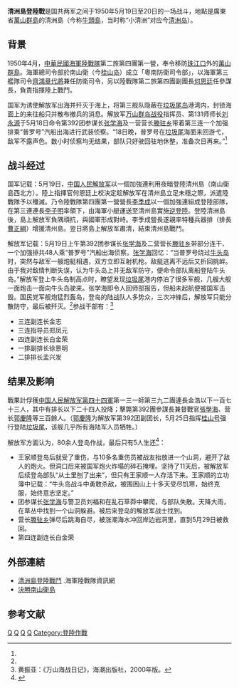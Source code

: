 '''清洲島登陸戰'''是国共两军之间于1950年5月19日至20日的一场战斗，地點是廣東省[[萬山群島|萬山群島]]的清洲島（今称[[牛頭島|牛頭島]]，当时称“小清洲”对应今[[清洲岛|清洲岛]]）。
==背景==
1950年4月，[[中華民國海軍陸戰隊|中華民國海軍陸戰隊]]第二旅第四團第一營，奉令移防[[珠江口|珠江口]]外的[[萬山群島|萬山群島]]。海軍總司令部於南山衛（今[[桂山岛|桂山岛]]）成立「粵南防衛司令部」，以海軍第三艦隊司令[[齊鴻章|齊鴻章]][[代將|代將]]兼任防衛司令，另以陸戰隊第二旅第四團副團長[[何恩廷|何恩廷]]任參謀長，負責指揮陸上戰鬥。

国军为诱使解放军出海并歼灭于海上，将第三舰队隐蔽在[[垃圾尾岛|垃圾尾岛]]港湾内，封锁海面上的来往船只并散布撤兵的消息。解放军[[万山群岛战役|万山群岛战役]]指挥员、第131师师长[[刘永源|刘永源]]于5月18日命令第392团参谋长[[张学海|张学海]]及一营营长[[滕驻乡|滕驻乡]]带着第三连一个加强排乘“普罗号”汽船出海进行武装侦察。“18日晚，普罗号在[[垃圾尾|垃圾尾]]海面来回游弋，敌军不露声色。数小时侦察均无结果，部队只好驶回驻地休整，准备次日再来。”<ref name="nfrb"/>
==战斗经过==
国军记载：5月19日，[[中国人民解放军|中国人民解放军]]以一個加強連利用夜暗登陸清州島（南山衛島西北方）。陸上指揮官何恩廷上校決定趁解放军在清州島立足未穩之際，派遣陸戰隊予以殲滅。乃令陸戰隊第四團第一營營長[[李季成|李季成]]以一個加強連組成登陸部隊，在第三連連長[[李子明|李子明]]率領下，由海軍小艇運送至清州島實施[[逆登陸|逆登陸]]。登陸清洲島後，島上解放军負隅頑抗，與國軍形成對峙。李季成營長遂親率特種兵器排（排長[[曹正綱|曹正綱]]）增援清州島。翌日將島上解放军肅清，結束清州島戰鬥。

解放军记载：5月19日上午第392团参谋长[[张学海|张学海]]及二营营长[[滕驻乡|滕驻乡]]带部分连干、一个加强排共48人乘“普罗号”汽船出海侦察。[[张学海|张学海]]回忆：“当普罗号绕过[[牛头岛|牛头岛]]时，突然与敌军一艘炮艇相遇，双方立即互射机枪。敌艇逃离不远后又折回挑衅。由于我对敌情判断失误，认为牛头岛上并无敌军防守，便命令部队离船登陆牛头岛。”解放军登上牛头岛制高点时，瞭望发现[[垃圾尾|垃圾尾]]港内停泊了很多军舰，几艘大舰一面炮击一面向牛头岛驶来。张学海即令人回师部报告，但船未起航便被国军击毁。国民党军舰炮猛烈轰岛，登岛的陆战队人多势众，三次冲锋后，解放军只能分散防守，最后被歼灭。<ref name="nfrb"/>参战干部有：<ref>黄振亚：《万山海战日记》，海潮出版社，2000年版。</ref>
*三连副连长金志
*三连指导员郑凤元
*四连副连长白金荣
*一排副排长徐景明
*二排排长孟兴发
==结果及影响==
戰果計俘獲[[中国人民解放军第四十四軍|中国人民解放军第四十四軍]]第一三一師第三九二團連長金浩以下一百七十三人，其中有排长以下二十四人投降；擊斃第392團參謀長兼督戰官[[張學海|張學海]]、营长[[郭慶隆|郭慶隆]]等三百餘人。（[[郭慶隆|郭慶隆]]为解放军第392团副团长，5月25日指挥[[桂山号|桂山号]]强行登陆[[垃圾尾|垃圾尾]]，该舰几乎所有海陆军人员牺牲。）

解放军方面认为，80余人登岛作战，最后只有5人生还<ref name="nfrb">{{Cite web |url=http://roll.sohu.com/20130527/n377154670.shtml |title=南方日报记者刘进、实习生潘静仪、李丹：“追忆牛头岛遭遇战:63年前80余人登岛血战 仅5人生还”，《南方日报》，2013年05月27日 |access-date=2021年7月3日 |archive-date=2021年7月9日 |archive-url=https://web.archive.org/web/20210709182806/http://roll.sohu.com/20130527/n377154670.shtml |dead-url=no }}</ref>：
*王家顺登岛后就受了重伤，与10多名重伤员被战友抬放进一个山洞，避开了敌人的炮火。但洞口后来被国军炮火炸塌的碎石掩埋。坚持了11天后，被解放军后续登岛部队“从土里刨了出来”，但只有王家顺一人存活下来。王家顺的立功簿中记载：“牛头岛战斗中勇敢杀敌，被围困山上十多天受尽饥寒，始终克服，始终意志坚定。”
*团参谋长[[张学海|张学海]]与警卫员刘福和在乱石草莽中攀爬，与部队失散。天降大雨，在草丛中找到一个山洞躲避。被后来登岛的解放军战士找到。
*营长[[滕驻乡|滕驻乡]]弹尽后跳海自尽，被涨潮海水冲回岸边岩洞里，直到5月29日被救回。
*第四连副连长白金荣
==外部連結==
*[http://navy.mnd.gov.tw/UserFiles/File/%E6%B5%B7%E8%BB%8D%E9%99%B8%E6%88%B0%E9%9A%8A/index2-7.html 清洲島登陸戰鬥] {{Wayback|url=http://navy.mnd.gov.tw/UserFiles/File/%E6%B5%B7%E8%BB%8D%E9%99%B8%E6%88%B0%E9%9A%8A/index2-7.html |date=20150521045605 }}.海軍陸戰隊資訊網
*[https://epaper.vac.gov.tw/zh-tw/C/115%7C1/8150/3/Publish.htm 決勝南山衛島] {{Wayback|url=https://epaper.vac.gov.tw/zh-tw/C/115%7C1/8150/3/Publish.htm |date=20211026204608 }}
==参考文献==
<references/>
[[Category:1950年国共内战战役|Q]]
[[Category:广东历次战争与战役|Q]]
[[Category:珠海军事史|Q]]
[[Category:1950年5月|Q]]
[[Category:登陸作戰|Category:登陸作戰]]